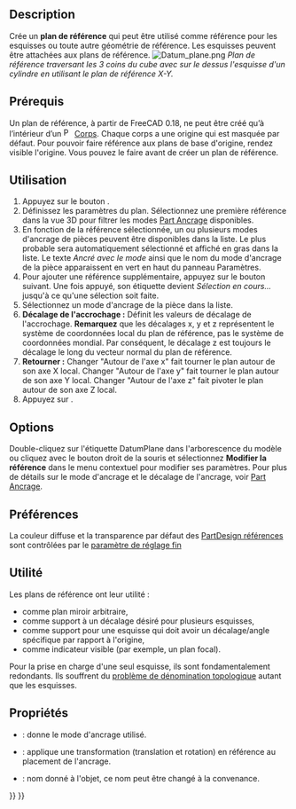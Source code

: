 <languages/>

{{Docnav/fr
|[[PartDesign_Clone/fr|Clone]]
|[[PartDesign_Line/fr|Ligne de référence]]
|[[PartDesign_Workbench/fr|Atelier PartDesign]]
|IconL=PartDesign_Clone.svg
|IconR=PartDesign_Line.svg
|IconC=Workbench_PartDesign.svg
}}

{{GuiCommand/fr
|Name=PartDesign Plane
|Name/fr=PartDesign Plan de référence
|MenuLocation=PartDesign → Créer une référence → Plan de référence
|Workbenches=[[PartDesign_Workbench/fr|PartDesign]]
|Version=0.17
|SeeAlso=[[PartDesign_Point/fr|PartDesign Point de référence]], [[PartDesign_Line/fr|PartDesign Ligne de référence]]
}}

==Description==

Crée un '''plan de référence''' qui peut être utilisé comme référence pour les esquisses ou toute autre géométrie de référence.
Les esquisses peuvent être attachées aux plans de référence.
[[File:Datum_plane.png|none]]
''Plan de référence traversant les 3 coins du cube avec sur le dessus l'esquisse d'un cylindre en utilisant le plan de référence X-Y.''

<span id="Prerequisites"></span>
==Prérequis==

Un plan de référence, à partir de FreeCAD 0.18, ne peut être créé qu’à l’intérieur d’un [[File:PartDesign_Body.svg|16px]] [[PartDesign_Body/fr|Corps]]. Chaque corps a une origine qui est masquée par défaut. Pour pouvoir faire référence aux plans de base d'origine, rendez visible l'origine. Vous pouvez le faire avant de créer un plan de référence.

<span id="Usage"></span>
==Utilisation==

# Appuyez sur le bouton {{Button|[[Image:PartDesign_Plane.svg|16px]] [[PartDesign_Plane/fr|Plan de référence]]}}.
# Définissez les paramètres du plan. Sélectionnez une première référence dans la vue 3D pour filtrer les modes [[Part_EditAttachment/fr|Part Ancrage]] disponibles.
# En fonction de la référence sélectionnée, un ou plusieurs modes d'ancrage de pièces peuvent être disponibles dans la liste. Le plus probable sera automatiquement sélectionné et affiché en gras dans la liste. Le texte ''Ancré avec le mode'' ainsi que le nom du mode d'ancrage de la pièce apparaissent en vert en haut du panneau Paramètres.
# Pour ajouter une référence supplémentaire, appuyez sur le bouton {{Button|Référence}} suivant. Une fois appuyé, son étiquette devient ''Sélection en cours...'' jusqu'à ce qu'une sélection soit faite.
# Sélectionnez un mode d'ancrage de la pièce dans la liste.
# '''Décalage de l'accrochage :'''  Définit les valeurs de décalage de l'accrochage. '''Remarquez''' que les décalages x, y et z représentent le système de coordonnées local du plan de référence, pas le système de coordonnées mondial. Par conséquent, le décalage z est toujours le décalage le long du vecteur normal du plan de référence.
# '''Retourner :''' Changer "Autour de l'axe x" fait tourner le plan autour de son axe X local. Changer "Autour de l'axe y" fait tourner le plan autour de son axe Y local. Changer "Autour de l'axe z" fait pivoter le plan autour de son axe Z local.
# Appuyez sur {{KEY|OK}}.

==Options==

Double-cliquez sur l'étiquette DatumPlane dans l'arborescence du modèle ou cliquez avec le bouton droit de la souris et sélectionnez '''Modifier la référence''' dans le menu contextuel pour modifier ses paramètres. Pour plus de détails sur le mode d'ancrage et le décalage de l'ancrage, voir [[Part_EditAttachment/fr|Part Ancrage]].

<span id="Preferences"></span>
==Préférences==

La couleur diffuse et la transparence par défaut des [[PartDesign_CompDatums/fr|PartDesign références]] sont contrôlées par le [[Fine-tuning/fr#Atelier_PartDesign|paramètre de réglage fin]] {{MenuCommand|DefaultDatumColor}}

<span id="Useful_for"></span>
==Utilité==

Les plans de référence ont leur utilité :
* comme plan miroir arbitraire,
* comme support à un décalage désiré pour plusieurs esquisses,
* comme support pour une esquisse qui doit avoir un décalage/angle spécifique par rapport à l'origine,
* comme indicateur visible (par exemple, un plan focal).

Pour la prise en charge d'une seul esquisse, ils sont fondamentalement redondants. Ils souffrent du [[Topological_naming_problem/fr|problème de dénomination topologique]] autant que les esquisses.

<span id="Properties"></span>
==Propriétés==

* {{PropertyData|MapMode}}: donne le mode d'ancrage utilisé.
* {{PropertyData|Attachment Offset}}: applique une transformation (translation et rotation) en référence au placement de l'ancrage.
* {{PropertyData|Label}}: nom donné à l'objet, ce nom peut être changé à la convenance.


{{Docnav/fr
|[[PartDesign_Clone/fr|Clone]]
|[[PartDesign_Line/fr|Ligne de référence]]
|[[PartDesign_Workbench/fr|Atelier PartDesign]]
|IconL=PartDesign_Clone.svg
|IconR=PartDesign_Line.svg
|IconC=Workbench_PartDesign.svg
}}

{{PartDesign Tools navi{{#translation:}}}}
{{Userdocnavi{{#translation:}}}}